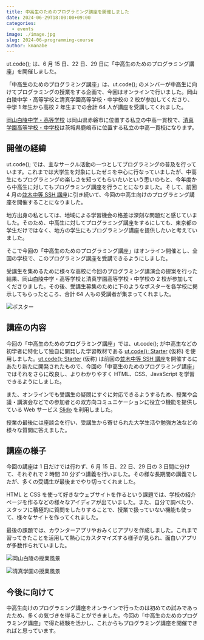 ```yaml
---
title: 中高生のためのプログラミング講座を開催しました
date: 2024-06-29T18:00:00+09:00
categories:
  - events
image: ./image.jpg
slug: 2024-06-programming-course
author: kmanabe
---
```


ut.code(); は、6 月 15 日、22 日、29 日に「中高生のためのプログラミング講座」を開催しました。

「中高生のためのプログラミング講座」は、ut.code(); のメンバーが中高生に向けてプログラミングの授業をする企画で、今回はオンラインで行いました。岡山白陵中学・高等学校と清真学園高等学校・中学校の 2 校が参加してくださり、中学 1 年生から高校 2 年生までの合計 64 人が講座を受講してくれました。

[岡山白陵中学・高等学校](https://www.okahaku.ed.jp/) は岡山県赤磐市に位置する私立の中高一貫校で、[清真学園高等学校・中学校](https://www.seishin-web.jp/)は茨城県鹿嶋市に位置する私立の中高一貫校になります。


## 開催の経緯

ut.code(); では、主なサークル活動の一つとしてプログラミングの普及を行っています。これまでは大学生を対象にしたゼミを中心に行なっていましたが、中高生にもプログラミングの楽しさを知ってもらいたいという思いのもと、今年度から中高生に対してもプログラミング講座を行うことになりました。そして、前回 4 月の[並木中等 SSH 講座](/articles/2024-namiki-secondary-school-ssh-seminar/)に引き続いて、今回の中高生向けのプログラミング講座を開催することになりました。

地方出身の私としては、地域による学習機会の格差は深刻な問題だと感じていました。そのため、中高生に対してプログラミング講座をするにしても、東京都の学生だけではなく、地方の学生にもプログラミング講座を提供したいと考えていました。

そこで今回の「中高生のためのプログラミング講座」はオンライン開催とし、全国の学校で、このプログラミング講座を受講できるようにしました。

受講生を集めるために様々な高校に今回のプログラミング講演会の提案を行った結果、岡山白陵中学・高等学校と清真学園高等学校・中学校の 2 校が参加してくださりました。その後、受講生募集のために下のようなポスターを各学校に掲示してもらったところ、合計 64 人もの受講者が集まってくれました。

![ポスター](./poster.png)

## 講座の内容

今回の「中高生のためのプログラミング講座」では、ut.code(); が中高生などの初学者に特化して独自に開発した学習教材である [ut.code(); Starter](https://starter.utcode.net/) (仮称) を使用しました。[ut.code(); Starter](https://starter.utcode.net/) (仮称) は前回の[並木中等 SSH 講座](/articles/2024-namiki-secondary-school-ssh-seminar/)を開催するにあたり新たに開発されたもので、今回の「中高生のためのプログラミング講座」ではそれをさらに改良し、よりわかりやすく HTML、CSS、JavaScript を学習できるようにしました。

また、オンラインでも受講生の疑問にすぐに対応できるようするため、授業や会議・講演会などでの参加者との双方向コミュニケーションに役立つ機能を提供している Web サービス [Slido](https://www.slido.com/jp) を利用しました。

授業の最後には座談会を行い、受講生から寄せられた大学生活や勉強方法などの様々な質問に答えました。


## 講座の様子

今回の講座は 1 日だけでは行わず、6 月 15 日、22 日、29 日の 3 日間に分けて、それぞれで 2 時間 30 分ずつ講義を行いました。その様な長期間の講義でしたが、多くの受講生が最後までやり切ってくれました。

HTML と CSS を使って好きなウェブサイトを作るという課題では、学校の紹介ページを作るなどの様々なアイディアが出ていました。また、自分で調べたり、スタッフに積極的に質問をしたりすることで、授業で扱っていない機能も使って、様々なサイトを作ってくれました。

最後の課題では、カウンターアプリやおみくじアプリを作成しました。これまで習ってきたことを活用して熱心にカスタマイズする様子が見られ、面白いアプリが多数作られていました。

![岡山白陵の授業風景](./okahaku-student.jpg)

![清真学園の授業風景](./seishin-student.jpeg)

## 今後に向けて

中高生向けのプログラミング講座をオンラインで行ったのは初めての試みであったため、多くの気づきを得ることができました。今回の「中高生のためのプログラミング講座」で得た経験を活かし、これからもプログラミング講座を開催できればと思っています。